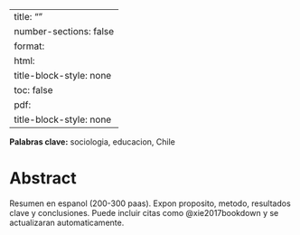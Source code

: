 ﻿---
title: ""
number-sections: false
format:
  html:
    title-block-style: none
    toc: false
  pdf:
    title-block-style: none
---

::: {.content-visible when-format="pdf"}
\small\textbf{Palabras clave:} Sociologia, educacion, Chile\
\normalsize\

:::

::: {.content-visible when-format="html"}
<style>
nav#TOC { display: none !important; }
div[data-when-format="pdf"] { display: none !important; }
</style>
<span class="keywords-line"><strong>Palabras clave:</strong> sociologia, educacion, Chile</span>
:::

# Abstract {.unnumbered}

Resumen en espanol (200-300 paas). Expon proposito, metodo, resultados clave y conclusiones.
Puede incluir citas como @xie2017bookdown y se actualizaran automaticamente.
